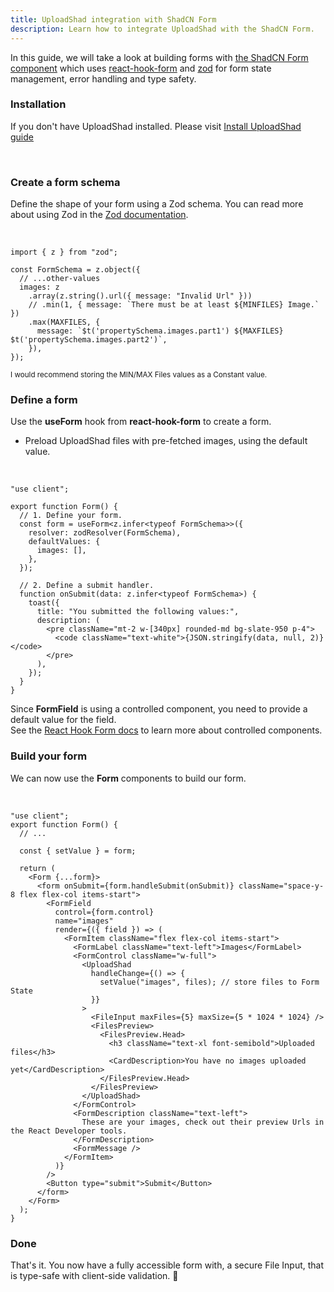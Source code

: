 ```yaml
---
title: UploadShad integration with ShadCN Form
description: Learn how to integrate UploadShad with the ShadCN Form.
---
```


In this guide, we will take a look at building forms with [the ShadCN Form component](https://ui.shadcn.com/docs/components/form)
which uses [react-hook-form](https://react-hook-form.com/) and [zod](https://zod.dev)
for form state management, error handling and type safety.

<Steps>

### Installation

If you don't have UploadShad installed. Please visit [Install UploadShad guide](/installation)

<br />

### Create a form schema

Define the shape of your form using a Zod schema. You can read more about using Zod in the [Zod documentation](https://zod.dev).

<br />

```tsx showLineNumbers {3,5-7}
import { z } from "zod";

const FormSchema = z.object({
  // ...other-values
  images: z
    .array(z.string().url({ message: "Invalid Url" }))
    // .min(1, { message: `There must be at least ${MINFILES} Image.` })
    .max(MAXFILES, {
      message: `$t('propertySchema.images.part1') ${MAXFILES} $t('propertySchema.images.part2')`,
    }),
});
```

<small>I would recommend storing the MIN/MAX Files values as a Constant value.</small>

### Define a form

Use the **useForm** hook from **react-hook-form** to create a form.

- Preload UploadShad files with pre-fetched images, using the default value.

<br />

```tsx showLineNumbers {3-4,14-20,22-27}
"use client";

export function Form() {
  // 1. Define your form.
  const form = useForm<z.infer<typeof FormSchema>>({
    resolver: zodResolver(FormSchema),
    defaultValues: {
      images: [],
    },
  });

  // 2. Define a submit handler.
  function onSubmit(data: z.infer<typeof FormSchema>) {
    toast({
      title: "You submitted the following values:",
      description: (
        <pre className="mt-2 w-[340px] rounded-md bg-slate-950 p-4">
          <code className="text-white">{JSON.stringify(data, null, 2)}</code>
        </pre>
      ),
    });
  }
}
```

Since **FormField** is using a controlled component, you need to provide a default value for the field.  
See the [React Hook Form docs](https://react-hook-form.com/docs/usecontroller) to learn more about controlled components.

### Build your form

We can now use the **Form** components to build our form.

<br />

```tsx showLineNumbers {7-17,28-50}
"use client";
export function Form() {
  // ...

  const { setValue } = form;

  return (
    <Form {...form}>
      <form onSubmit={form.handleSubmit(onSubmit)} className="space-y-8 flex flex-col items-start">
        <FormField
          control={form.control}
          name="images"
          render={({ field }) => (
            <FormItem className="flex flex-col items-start">
              <FormLabel className="text-left">Images</FormLabel>
              <FormControl className="w-full">
                <UploadShad
                  handleChange={() => {
                    setValue("images", files); // store files to Form State
                  }}
                >
                  <FileInput maxFiles={5} maxSize={5 * 1024 * 1024} />
                  <FilesPreview>
                    <FilesPreview.Head>
                      <h3 className="text-xl font-semibold">Uploaded files</h3>
                      <CardDescription>You have no images uploaded yet</CardDescription>
                    </FilesPreview.Head>
                  </FilesPreview>
                </UploadShad>
              </FormControl>
              <FormDescription className="text-left">
                These are your images, check out their preview Urls in the React Developer tools.
              </FormDescription>
              <FormMessage />
            </FormItem>
          )}
        />
        <Button type="submit">Submit</Button>
      </form>
    </Form>
  );
}
```

### Done

That's it. You now have a fully accessible form with, a secure File Input, that is type-safe with client-side validation. 🎊

</Steps>
